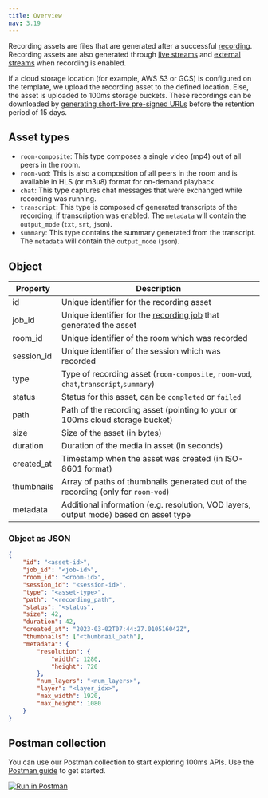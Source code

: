 ```yaml
---
title: Overview
nav: 3.19
---
```


Recording assets are files that are generated after a successful [recording](../recordings/overview). Recording assets are also generated through [live streams](../live-streams/overview) and [external streams](../external-streams/overview) when recording is enabled.

If a cloud storage location (for example, AWS S3 or GCS) is configured on the template, we upload the recording asset to the defined location. Else, the asset is uploaded to 100ms storage buckets. These recordings can be downloaded by [generating short-live pre-signed URLs](./get-presigned-url) before the retention period of 15 days.

<EndpointRequest title="https://api.100ms.live/v2/recording-assets" />

## Asset types

* `room-composite`: This type composes a single video (mp4) out of all peers in the room.
* `room-vod`: This is also a composition of all peers in the room and is available in HLS (or m3u8) format for on-demand playback.
* `chat`: This type captures chat messages that were exchanged while recording was running.
* `transcript`: This type is composed of generated transcripts of the recording, if transcription was enabled. The `metadata` will contain the `output_mode` (`txt`, `srt`, `json`).
* `summary`: This type contains the summary generated from the transcript. The `metadata` will contain the `output_mode` (`json`).

## Object

| Property    | Description                                                                                |
|-------------|--------------------------------------------------------------------------------------------|
| id          | Unique identifier for the recording asset                                                  |
| job_id      | Unique identifier for the [recording job](../recordings/overview) that generated the asset |
| room_id     | Unique identifier of the room which was recorded                                           |
| session_id  | Unique identifier of the session which was recorded                                        |
| type        | Type of recording asset (`room-composite`, `room-vod`, `chat`,`transcript`,`summary`)      |
| status      | Status for this asset, can be `completed` or `failed`                                      |
| path        | Path of the recording asset (pointing to your or 100ms cloud storage bucket)               |
| size        | Size of the asset (in bytes)                                                               |
| duration    | Duration of the media in asset (in seconds)                                                |
| created_at  | Timestamp when the asset was created (in ISO-8601 format)                                  |
| thumbnails  | Array of paths of thumbnails generated out of the recording (only for `room-vod`)          |
| metadata    | Additional information (e.g. resolution, VOD layers, output mode) based on asset type      |

### Object as JSON

```json
{
    "id": "<asset-id>",
    "job_id": "<job-id>",
    "room_id": "<room-id>",
    "session_id": "<session-id>",
    "type": "<asset-type>",
    "path": "<recording_path",
    "status": "<status",
    "size": 42,
    "duration": 42,
    "created_at": "2023-03-02T07:44:27.010516042Z",
    "thumbnails": ["<thumbnail_path"],
    "metadata": {
        "resolution": {
            "width": 1280,
            "height": 720
        },
        "num_layers": "<num_layers>",
        "layer": "<layer_idx>",
        "max_width": 1920,
        "max_height": 1080
    }
}
```

## Postman collection

You can use our Postman collection to start exploring 100ms APIs. Use the [Postman guide](/server-side/v2/introduction/postman-guide) to get started.

[![Run in Postman](https://run.pstmn.io/button.svg)](https://god.gw.postman.com/run-collection/22726679-47dcd974-29d5-4965-a35b-bf9b74a8b25a?action=collection%2Ffork&collection-url=entityId%3D22726679-47dcd974-29d5-4965-a35b-bf9b74a8b25a%26entityType%3Dcollection%26workspaceId%3Dd9145dd6-337b-4761-81d6-21a30b4147a2)
